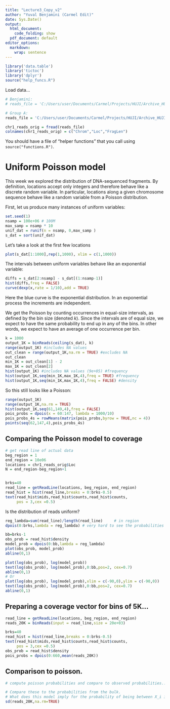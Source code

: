 ```yaml
---
title: "Lecture3_Copy_v2"
author: "Yuval Benjamini (Carmel Edit)"
date: Sys.Date()
output:
  html_document:
    code_folding: show
  pdf_document: default
editor_options:
  markdown:
    wrap: sentence
---
```


```r
library('data.table')
library('tictoc')
library('dplyr')
source("help_funcs.R")
```

Load data...
```r

# Benjamini:
# reads_file = 'C:/Users/user/Documents/Carmel/Projects/HUJI/Archive_HUJI/data-analysis-genomics/data/TCGA-13-0723-10B_lib2_all_chr1.forward'

# Group A:
reads_file = 'C:/Users/user/Documents/Carmel/Projects/HUJI/Archive_HUJI/data-analysis-genomics/data/TCGA-13-0723-01A_lib2_all_chr1.forward'

chr1_reads_orig = fread(reads_file) 
colnames(chr1_reads_orig) = c("Chrom","Loc","FragLen")   


```

You should have a file of "helper functions" that you call using `source("functions.R")`. 

# Uniform Poisson model

This week we explored the distribution of DNA-sequenced fragments. \n
By definition, locations accept only integers and therefore behave like a discrete random variable. \n 
In particular, locations along a given chromosome sequence behave like a random variable from a Poisson distribution.

First, let us produce many instances of uniform variables:
```r
set.seed(1)
nsamp = 100e+06 # 100M
max_samp = nsamp * 10
unif_dat = runif(n = nsamp, 0,max_samp )
s_dat = sort(unif_dat)
```

Let's take a look at the first few locations 

```r
plot(s_dat[1:1000],rep(1,1000), xlim = c(1,1000))
```

The intervals between uniform variables behave like an exponential variable:

```r
diffs = s_dat[2:nsamp] - s_dat[(1:nsamp-1)]
hist(diffs,freq = FALSE)
curve(dexp(x,rate = 1/10),add = TRUE)
```

Here the blue curve is the exponential distribution.
In an exponential process the increments are independent.


We get the Poisson by counting occurrences in equal-size intervals,
as defined by the bin size (denoted $k$). \n
Since the intervals are of equal size, we expect to have the same probability to end up in any of the bins. \n
In other words, we expect to have an average of one occurrence per bin.


```r
k = 1000
output_1K = binReads(ceiling(s_dat), k)
range(output_1K) #includes NA values
out_clean = range(output_1K,na.rm = TRUE) #excludes NA
out_clean
min_1K = out_clean[1] - 2
max_1K = out_clean[2]
hist(output_1K) #includes NA values (9e+05) #frequency
hist(output_1K,seq(min_1K,max_1K,4),freq = TRUE) #frequency
hist(output_1K,seq(min_1K,max_1K,4),freq = FALSE) #density

```

So this still looks like a Poisson: 

```r
range(output_1K)
range(output_1K,na.rm = TRUE)
hist(output_1K,seq(61,149,4),freq = FALSE)
pois_probs = dpois(x = 60:147, lambda = 1000/10)
pois_probs_4s = rowMeans(matrix(pois_probs,byrow = TRUE,nc = 4))
points(seq(62,147,4),pois_probs_4s)
```


## Comparing the Poisson model to coverage

```r

# get read line of actual data
beg_region = 1
end_region = 10e06
locations = chr1_reads_orig$Loc
N = end_region-beg_region+1


brks=40
read_line = getReadLine(locations, beg_region, end_region)
read_hist = hist(read_line,breaks = 0:brks-0.5)
text(read_hist$mids,read_hist$counts,read_hist$counts,
     pos = 3,cex =0.5)

```


Is the distribution of reads uniform? 
```r
reg_lambda=sum(read_line)/length(read_line)     # in region
dpois(0:brks,lambda = reg_lambda) # very hard to see the probabilities

bb=brks-1
obs_prob = read_hist$density
model_prob = dpois(0:bb,lambda = reg_lambda)
plot(obs_prob, model_prob)
abline(0,1)

plot(log(obs_prob), log(model_prob))
text(log(obs_prob), log(model_prob),0:bb,pos=2, cex=0.7)
abline(0,1)
# Or
plot(log(obs_prob), log(model_prob),xlim = c(-90,0),ylim = c(-90,0))
text(log(obs_prob), log(model_prob),0:bb,pos=2, cex=0.7)
abline(0,1)
```


## Preparing a coverage vector for bins of 5K...
```r

read_line = getReadLine(locations, beg_region, end_region)
reads_20K = binReads(input = read_line,size = 20e+03)

brks=40
read_hist = hist(read_line,breaks = 0:brks-0.5)
text(read_hist$mids,read_hist$counts,read_hist$counts,
     pos = 3,cex =0.5)
obs_prob = read_hist$density
pois_probs = dpois(0:660,mean(reads_20K))


```


## Comparison to poisson.
```r
# compute poisson probabilities and compare to observed probabilities...

# Compare these to the probabilities from the bulk. 
# What does this model imply for the probability of being between X_i in 100:109?
sd(reads_20K,na.rm=TRUE)

```



